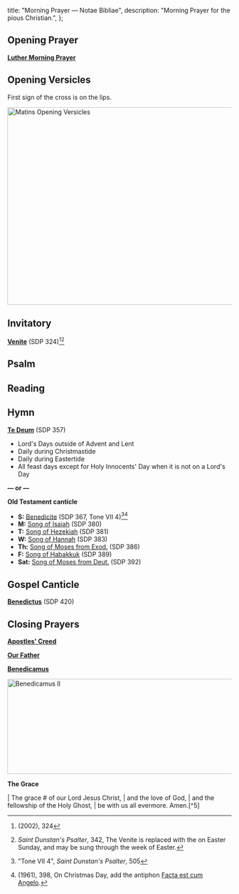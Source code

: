 
  title: "Morning Prayer — Notae Bibliae",
  description: "Morning Prayer for the pious Christian.",
};

<Initial text="Morning Prayer" />

## Opening Prayer

[**Luther Morning Prayer**](/liturgy/prayers/luther-morning-prayer)

## Opening Versicles

First sign of the cross is on the lips.

<Image
  src="/chants/matins-opening-versicles.svg"
  alt="Matins Opening Versicles"
  width="600"
  height="443"
/>

## Invitatory

<Red text="‡" /> [**Venite**](/liturgy/music/chants/venite) (SDP 324)[^1][^2]

## Psalm

<ReadingPlan id="morning-prayer" type="psalm" />

## Reading

<ReadingPlan id="morning-prayer" type="reading" />

## Hymn

[**Te Deum**](/liturgy/music/chants/te-deum) (SDP 357)
- Lord's Days outside of Advent and Lent
- Daily during Christmastide
- Daily during Eastertide
- All feast days except for Holy Innocents' Day when it is not on a Lord's Day

**— or —**

**Old Testament canticle**
- **S:** [Benedicite](/liturgy/music/chants/benedicite) (SDP 367, Tone VII 4)[^3][^4]
- **M:** [Song of Isaiah](/liturgy/music/chants/song-of-isaiah) (SDP 380)
- **T:** [Song of Hezekiah](/liturgy/music/chants/song-of-hezekiah) (SDP 381)
- **W:** [Song of Hannah](/liturgy/music/chants/song-of-hannah) (SDP 383)
- **Th:** [Song of Moses from Exod.](/liturgy/music/chants/song-of-moses-exod) (SDP 386)
- **F:** [Song of Habakkuk](/liturgy/music/chants/song-of-habakkuk) (SDP 389)
- **Sat:** [Song of Moses from Deut.](/liturgy/music/chants/song-of-moses-deut-pt-1) (SDP 392)

## Gospel Canticle

[**Benedictus**](/liturgy/music/chants/benedictus) (SDP 420)

## Closing Prayers

[**Apostles' Creed**](/liturgy/creeds/apostles-creed)

[**Our Father**](/liturgy/prayers/our-father)

[**Benedicamus**](/liturgy/music/chants/benedicamus)

<Image
  src="/chants/benedicamus-ii.svg"
  alt="Benedicamus II"
  width="600"
  height="213"
/>

**The Grace**

<Poetry>
|  The grace # of our Lord Jesus Christ,
|      and the love of God,
|      and the fellowship of the Holy Ghost,
|          be with us all evermore. Amen.[^5]
</Poetry>

[^1]: *<Definition lang="english" anchor="saint-dunstans-psalter" text="Saint Dunstan's Plainsong Psalter" />* (2002), 324
[^2]: <Red text="‡" /> *Saint Dunstan's Psalter*, 342, The Venite is replaced with the <Definition lang="latin" anchor="pascha-nostrum" text="Pascha nostrum" /> on Easter Sunday, and may be sung through the week of Easter.
[^3]: "Tone VII 4", *Saint Dunstan's Psalter*, 505
[^4]: *<Definition lang="latin" anchor="liber-usualis" text="Liber Usualis" />* (1961), 398, On Christmas Day, add the antiphon [Facta est cum Angelo](/liturgy/music/chants/facta-est-cum-angelo).
[^5]: 2 Corinthians 13:14
